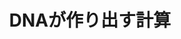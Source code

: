 ﻿---
title: "DNAが作り出す計算"
category: "情報理工学院"
vol: "45"
interviewee: "山村 雅幸 "
url: ""
tags: []
pdf: "45-4.pdf"
facephoto: ""
career: ""
preface: "山村ではDNAで計算するというDNAコンピュータの研究をしている。DNAコンピュータに対して計算科学と生命工情報理工学院の両方の視点から開発している。この記事ではDNAコンピュータの原点から最新の研究を紹介している。"
---
